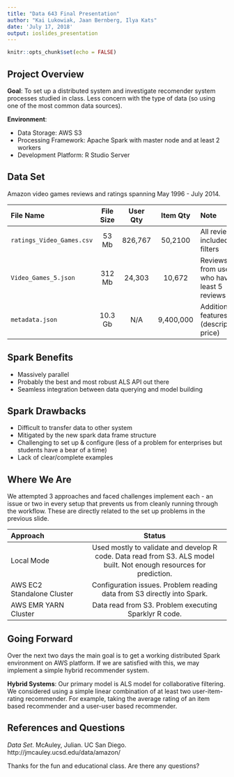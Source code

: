 ```yaml
---
title: "Data 643 Final Presentation"
author: "Kai Lukowiak, Jaan Bernberg, Ilya Kats"
date: 'July 17, 2018'
output: ioslides_presentation
---
```


```r
knitr::opts_chunk$set(echo = FALSE)
```

## Project Overview

**Goal**: To set up a distributed system and investigate recomender system processes studied in class. Less concern with the type of data (so using one of the most common data sources).

**Environment**:

- Data Storage: AWS S3
- Processing Framework: Apache Spark with master node and at least 2 workers
- Development Platform: R Studio Server

## Data Set

Amazon video games reviews and ratings spanning May 1996 - July 2014.

|File Name                 | File Size | User Qty   | Item Qty    | Note         |
|:-------------------------|:---------:|:----------:|:-----------:|:-------------| 
| `ratings_Video_Games.csv`| 53 Mb     | 826,767    | 50,2100     | All reviews included; No filters |
| `Video_Games_5.json`     | 312 Mb    |  24,303    |  10,672     | Reviews from users who have at least 5 reviews |
| `metadata.json`          | 10.3 Gb   |  N/A       |  9,400,000  | Additional features (description, price) |

## Spark Benefits

- Massively parallel
- Probably the best and most robust ALS API out there
- Seamless integration between data querying and model building

## Spark Drawbacks

- Difficult to transfer data to other system
- Mitigated by the new spark data frame structure
- Challenging to set up & configure (less of a problem for enterprises but students have a bear of a time)
- Lack of clear/complete examples
  
## Where We Are

We attempted 3 approaches and faced challenges implement each - an issue or two in every setup that prevents us from cleanly running through the workflow. These are directly related to the set up problems in the previous slide.

| Approach                   | Status                                               |
|:---------------------------|:----------------------------------------------------:|
| Local Mode                 | Used mostly to validate and develop R code. Data read from S3. ALS model built. Not enough resources for prediction. | 
| AWS EC2 Standalone Cluster | Configuration issues. Problem reading data from S3 directly into Spark. |
| AWS EMR YARN Cluster       | Data read from S3. Problem executing Sparklyr R code. |

## Going Forward

Over the next two days the main goal is to get a working distributed Spark environment on AWS platform.  If we are satisfied with this, we may implement a simple hybrid recommender system. 

**Hybrid Systems**: Our primary model is ALS model for collaborative filtering. We considered using a simple linear combination of at least two user-item-rating recommender. For example, taking the average rating of an item based recommender and a user-user based recommender.

## References and Questions

*Data Set*. McAuley, Julian. UC San Diego. http://jmcauley.ucsd.edu/data/amazon/


Thanks for the fun and educational class. Are there any questions?